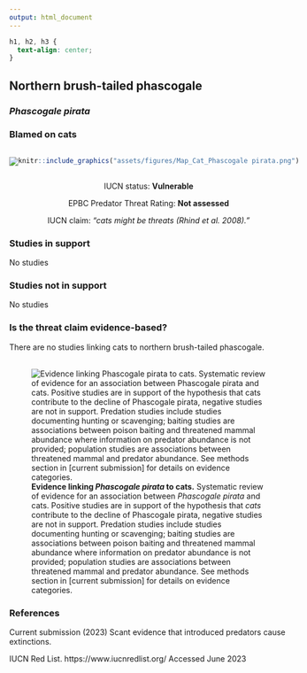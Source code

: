 ```yaml
---
output: html_document
---
```

```css
h1, h2, h3 {
  text-align: center;
}
```

## **Northern brush-tailed phascogale**
### *Phascogale pirata*
### Blamed on cats

:::: {style="display: flex;"}

[![](assets/photos/Phascogale pirata.png)](https://www.inaturalist.org/photos/4309980?size=original)

::: {}

:::

::: {}
  ```r
  knitr::include_graphics("assets/figures/Map_Cat_Phascogale pirata.png")
  ```
:::

::::
<center>
IUCN status: **Vulnerable**

EPBC Predator Threat Rating: **Not assessed**

IUCN claim: *"cats might be threats (Rhind et al. 2008)."*

</center>

### Studies in support

No studies

### Studies not in support

No studies

### Is the threat claim evidence-based?

There are no studies linking cats to northern brush-tailed phascogale.
<br>
<br>

![**Evidence linking *Phascogale pirata* to cats.** Systematic review of evidence for an association between *Phascogale pirata* and cats. Positive studies are in support of the hypothesis that *cats* contribute to the decline of Phascogale pirata, negative studies are not in support. Predation studies include studies documenting hunting or scavenging; baiting studies are associations between poison baiting and threatened mammal abundance where information on predator abundance is not provided; population studies are associations between threatened mammal and predator abundance. See methods section in [current submission] for details on evidence categories.](assets/figures/Main_Evidence_Cat_Phascogale pirata.png)

### References



Current submission (2023) Scant evidence that introduced predators cause extinctions.

IUCN Red List. https://www.iucnredlist.org/ Accessed June 2023

